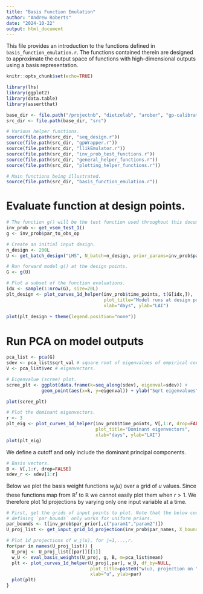 ```yaml
---
title: "Basis Function Emulation"
author: "Andrew Roberts"
date: "2024-10-22"
output: html_document
---
```


This file provides an introduction to the functions defined in 
`basis_function_emulation.r`. The functions contained therein are designed 
to approximate the output space of functions with high-dimensional outputs
using a basis representation.

```r
knitr::opts_chunk$set(echo=TRUE)

library(lhs)
library(ggplot2)
library(data.table)
library(assertthat)

base_dir <- file.path("/projectnb", "dietzelab", "arober", "gp-calibration")
src_dir <- file.path(base_dir, "src")

# Various helper functions.
source(file.path(src_dir, "seq_design.r"))
source(file.path(src_dir, "gpWrapper.r"))
source(file.path(src_dir, "llikEmulator.r"))
source(file.path(src_dir, "inv_prob_test_functions.r"))
source(file.path(src_dir, "general_helper_functions.r"))
source(file.path(src_dir, "plotting_helper_functions.r"))

# Main functions being illustrated.
source(file.path(src_dir, "basis_function_emulation.r"))
```

# Evaluate function at design points.
```r
# The function g() will be the test function used throughout this document.
inv_prob <- get_vsem_test_1()
g <- inv_prob$par_to_obs_op
```

```r
# Create an initial input design.
n_design <- 200L
U <- get_batch_design("LHS", N_batch=n_design, prior_params=inv_prob$par_prior)

# Run forward model g() at the design points.
G <- g(U)
```

```r
# Plot a subset of the function evaluations.
idx <- sample(1:nrow(G), size=20L)
plt_design <- plot_curves_1d_helper(inv_prob$time_points, t(G[idx,]), 
                                    plot_title="Model runs at design points",
                                    xlab="days", ylab="LAI")
              
plot(plt_design + theme(legend.position="none"))
```

# Run PCA on model outputs
```r
pca_list <- pca(G) 
sdev <- pca_list$sqrt_val # square root of eigenvalues of empirical covariance.
V <- pca_list$vec # eigenvectors.
```

```r
# Eigenvalue (scree) plot.
scree_plt <- ggplot(data.frame(k=seq_along(sdev), eigenval=sdev)) + 
             geom_point(aes(x=k, y=eigenval)) + ylab("Sqrt eigenvalues")

plot(scree_plt)
```

```r
# Plot the dominant eigenvectors.
r <- 3
plt_eig <- plot_curves_1d_helper(inv_prob$time_points, V[,1:r, drop=FALSE], 
                                 plot_title="Dominant eigenvectors",
                                 xlab="days", ylab="LAI")
plot(plt_eig)
```

We define a cutoff and only include the dominant principal components.
```r
# Basis vectors.
B <- V[,1:r, drop=FALSE]
sdev_r <- sdev[1:r]
```


Below we plot the basis weight functions $w_j(u)$ over a grid of $u$ values. 
Since these functions map from $\mathbb{R}^r$ to $\mathbb{R}$ we cannot easily 
plot them when $r > 1$. We therefore plot 1d projections by varying only one 
input variable at a time. 
```r
# First, get the grids of input points to plot. Note that the below code for 
# defining `par_bounds` only works for uniform priors.
par_bounds <- t(inv_prob$par_prior[,c("param1","param2")])
U_proj_list <- get_input_grid_1d_projection(inv_prob$par_names, X_bounds=par_bounds)

# Plot 1d projections of w_j(u), for j=1,...,r.
for(par in names(U_proj_list)) {
  U_proj <- U_proj_list[[par]][[1]]
  w_U <- eval_basis_weights(U_proj, g, B, m=pca_list$mean)
  plt <- plot_curves_1d_helper(U_proj[,par], w_U, df_by=NULL, 
                               plot_title=paste0("w(u), projection on ", par),
                               xlab="u", ylab=par)
  plot(plt)
}

```














